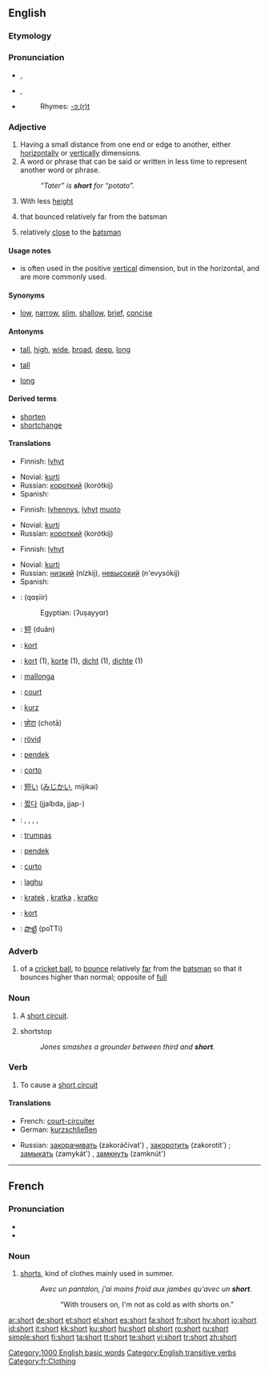 {{wikipedia}}
==English==

{{rank|different|care|war|390|short|able|five|need}}

===Etymology===
{{OE.}} {{term|scort|lang=ang}}

===Pronunciation===
*{{a|RP}} {{IPA|/ʃɔːt/}}, {{SAMPA|/SO:t/}}
*{{a|US}} {{IPA|/ʃɔɹt/}}, {{SAMPA|/SOrt/}}
*{{audio|en-us-short.ogg|Audio (US)}}
*:Rhymes: [[Rhymes:English:-ɔː(r)t|-ɔː(r)t]]

===Adjective===
{{en-adj|er}}

# Having a small distance from one end or edge to another, either [[horizontal]]ly or [[vertical]]ly dimensions.
# A word or phrase that can be said or written in less time to represent another word or phrase.
#: ''“Tater” is '''short''' for “potato”.''
# {{context|of a person}} With less [[height]]
# {{cricket|of a ball}} that bounced relatively far from the batsman
# {{cricket|of a [[fielder]] or fielding [[position]]}} relatively [[close]] to the [[batsman]]

====Usage notes====
* {{sense|having a small distance between ends or edges}} {{term|short|Short}} is often used in the positive [[vertical]] dimension, but in the horizontal, {{term|shallow}} and {{term|narrow}} are more commonly used.

====Synonyms====
* {{sense|having a small distance between ends or edges}} [[low]], [[narrow]], [[slim]], [[shallow]], [[brief]], [[concise]]

====Antonyms====
* {{sense|having a small distance between ends or edges}} [[tall]], [[high]], [[wide]], [[broad]], [[deep]], [[long]]
* {{sense|of a person|with less height}} [[tall]]
* {{sense|cricket|of a fielder or fielding position|relatively close to the batsman}} [[long]]

====Derived terms====
* [[shorten]]
* [[shortchange]]

====Translations====
{{trans-top|having a small distance between ends or edges}}
*Finnish: [[lyhyt]]
{{trans-mid}}
*Novial: [[kurti]]
*Russian: [[короткий]] (korótkij)
*Spanish: {{t|es|corto|m}}
{{trans-bottom}}

{{trans-top|word or phrase that can be said or written in less time to represent another word or phrase}}
*Finnish: [[lyhennys]], [[lyhyt]] [[muoto]]
{{trans-mid}}
*Novial: [[kurti]]
*Russian: [[короткий]] (korótkij)
{{trans-bottom}}

{{trans-top|of a person, with less height}}
*Finnish: [[lyhyt]]
{{trans-mid}}
*Novial: [[kurti]]
*Russian: [[низкий]] (nízkij), [[невысокий]] (n'evysókij)
*Spanish: {{t|es|bajo|m}}
{{trans-bottom}}

{{ttbc-top}}
*{{ttbc|Arabic}}: {{ARchar|[[قصير]]}} (qɑṣiir)
*:Egyptian: {{ARchar|[[قصير]]}} (ʔuṣayyɑr)
*{{ttbc|Chinese}}: [[短]] (duǎn)
*{{ttbc|Danish}}: [[kort]]
*{{ttbc|Dutch}}: [[kort]] (1), [[korte]] (1), [[dicht]] (1), [[dichte]] (1)
*{{ttbc|Esperanto}}: [[mallonga]]
*{{ttbc|French}}: [[court]]
*{{ttbc|German}}: [[kurz]]
*{{ttbc|Hindi}}: [[छोटा]] (chotā)
*{{ttbc|Hungarian}}: [[rövid]]
*{{ttbc|Indonesian}}: [[pendek]]
*{{ttbc|Italian}}: [[corto]]
{{ttbc-mid}}
*{{ttbc|Japanese}}: [[短い]] ([[みじかい]], mijikai)
*{{ttbc|Korean}}: [[짧다]] (jjalbda, jjap-)
*{{ttbc|Kurdish}}: {{t+|ku|kurt}}, {{t+|ku|kin}}, {{t|ku|qut}}, {{t|ku|quse}}, {{KUchar|[[کورت]]}}
*{{ttbc|Lithuanian}}: [[trumpas]]
*{{ttbc|Malay}}: [[pendek]]
*{{ttbc|Portuguese}}: [[curto]]
*{{ttbc|Sanskrit}}: [[laghu]]
*{{ttbc|Slovene}}: [[kratek]] {{m}}, [[kratka]] {{f}}, [[kratko]] {{n}}
*{{ttbc|Swedish}}: [[kort]]
*{{ttbc|Telugu}}: [[పొట్టి]] (poTTi)
{{ttbc-bottom}}

===Adverb===
{{en-adv|er}}

# {{cricket}} of a [[cricket ball]], to [[bounce]] relatively [[far]] from the [[batsman]] so that it bounces higher than normal; opposite of [[full]]

===Noun===
{{en-noun}}

# A [[short circuit]].
# {{baseball}} shortstop
#: ''Jones smashes a grounder between third and '''short'''.''

===Verb===
{{en-verb}}

# {{transitive}} To cause a [[short circuit]]

====Translations====

{{trans-top|cause a short circuit}}
*French: [[court-circuiter]]
*German: [[kurzschließen]]
{{trans-mid}}
*Russian: [[закорачивать]] (zakoráčivat') {{impf}}, [[закоротить]] (zakorotít') {{pf}}; [[замыкать]] (zamykát') {{impf}}, [[замкнуть]] (zamknút') {{pf}}
{{trans-bottom}}

[[Category:1000 English basic words]]
[[Category:English transitive verbs]]

----

==French==

===Pronunciation===
*{{IPA|lang=fr|/ʃɔʁt/}}
*{{SAMPA|lang=fr|/SORt/}}

===Noun===
{{fr-noun|m}}

# [[shorts]], kind of clothes mainly used in summer.
#: ''Avec un pantalon, j'ai moins froid aux jambes qu'avec un '''short'''.''
#::“With trousers on, I'm not as cold as with shorts on.”

[[Category:fr:Clothing]]

[[ar:short]]
[[de:short]]
[[et:short]]
[[el:short]]
[[es:short]]
[[fa:short]]
[[fr:short]]
[[hy:short]]
[[io:short]]
[[id:short]]
[[it:short]]
[[kk:short]]
[[ku:short]]
[[hu:short]]
[[pl:short]]
[[ro:short]]
[[ru:short]]
[[simple:short]]
[[fi:short]]
[[ta:short]]
[[tt:short]]
[[te:short]]
[[vi:short]]
[[tr:short]]
[[zh:short]]